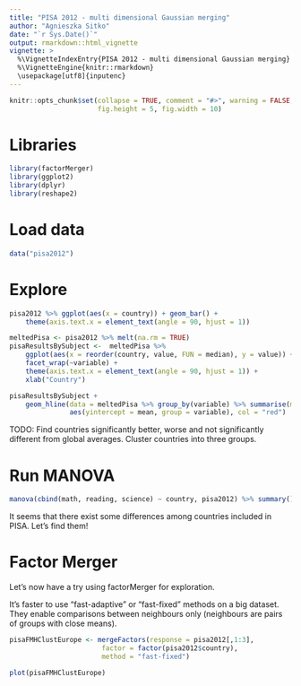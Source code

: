 ```yaml
---
title: "PISA 2012 - multi dimensional Gaussian merging"
author: "Agnieszka Sitko"
date: "`r Sys.Date()`"
output: rmarkdown::html_vignette
vignette: >
  %\VignetteIndexEntry{PISA 2012 - multi dimensional Gaussian merging}
  %\VignetteEngine{knitr::rmarkdown}
  \usepackage[utf8]{inputenc}
---
```


```r
knitr::opts_chunk$set(collapse = TRUE, comment = "#>", warning = FALSE, message = FALSE,
                      fig.height = 5, fig.width = 10)
```

# Libraries

```r
library(factorMerger)
library(ggplot2)
library(dplyr)
library(reshape2)
```


# Load data
```r
data("pisa2012")
```

# Explore

```r
pisa2012 %>% ggplot(aes(x = country)) + geom_bar() + 
    theme(axis.text.x = element_text(angle = 90, hjust = 1))
```

```r
meltedPisa <- pisa2012 %>% melt(na.rm = TRUE)
pisaResultsBySubject <-  meltedPisa %>% 
    ggplot(aes(x = reorder(country, value, FUN = median), y = value)) + geom_boxplot() + 
    facet_wrap(~variable) + 
    theme(axis.text.x = element_text(angle = 90, hjust = 1)) + 
    xlab("Country") 

```

```r
pisaResultsBySubject + 
    geom_hline(data = meltedPisa %>% group_by(variable) %>% summarise(mean = mean(value)), 
               aes(yintercept = mean, group = variable), col = "red")
```

TODO: Find countries significantly better, worse and not significantly different from global averages. Cluster countries into three groups.


# Run MANOVA

```r
manova(cbind(math, reading, science) ~ country, pisa2012) %>% summary()
```

It seems that there exist some differences among countries included in PISA. Let's find them!

# Factor Merger

Let's now have a try using factorMerger for exploration.

It's faster to use "fast-adaptive" or "fast-fixed" methods on a big dataset.
They enable comparisons between neighbours only (neighbours are pairs of groups with close means). 


```r
pisaFMHClustEurope <- mergeFactors(response = pisa2012[,1:3],
                       factor = factor(pisa2012$country),
                       method = "fast-fixed") 

plot(pisaFMHClustEurope)

```
